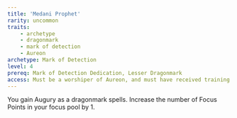 ```yaml
---
title: 'Medani Prophet'
rarity: uncommon
traits:
    - archetype
    - dragonmark
    - mark of detection
    - Aureon
archetype: Mark of Detection
level: 4
prereq: Mark of Detection Dedication, Lesser Dragonmark
access: Must be a worshiper of Aureon, and must have received training from the Voice of Aureon.
---
```


You gain Augury as a dragonmark spells. Increase the number of Focus Points in your focus pool by 1.
